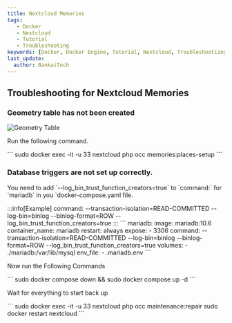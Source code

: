 ```yaml
---
title: Nextcloud Memories
tags:
   - Docker
   - Nextcloud
   - Tutorial
   - Troubleshooting
keywords: [Docker, Docker Engine, Tutorial, Nextcloud, Troubleshootiing]
last_update:
  author: BankaiTech
---
```

## Troubleshooting for Nextcloud Memories
### Geometry table has not been created
![Geometry Table](/image/nextcloud/Troubleshooting/GeoTable.jpg)
<p>Run the following command.</p>
```
sudo docker exec -it -u 33 nextcloud php occ memories:places-setup
```

### Database triggers are not set up correctly.
<p>You need to add `--log_bin_trust_function_creators=true` to `command:` for `mariadb` in you `docker-compose.yaml file.</p>
:::info[Example]
command: --transaction-isolation=READ-COMMITTED --log-bin=binlog --binlog-format=ROW --log_bin_trust_function_creators=true
:::
```
  mariadb:
    image: mariadb:10.6
    container_name: mariadb
    restart: always
    expose:
      - 3306
    command: --transaction-isolation=READ-COMMITTED --log-bin=binlog --binlog-format=ROW --log_bin_trust_function_creators=true
    volumes:
      - ./mariadb:/var/lib/mysql
    env_file:
      - .mariadb.env
```
<p>Now run the Following Commands</p>
```
sudo docker compose down && sudo docker compose up -d
```
<p>Wait for everything to start back up</p>
```
sudo docker exec -it -u 33 nextcloud php occ maintenance:repair
sudo docker restart nextcloud
```
